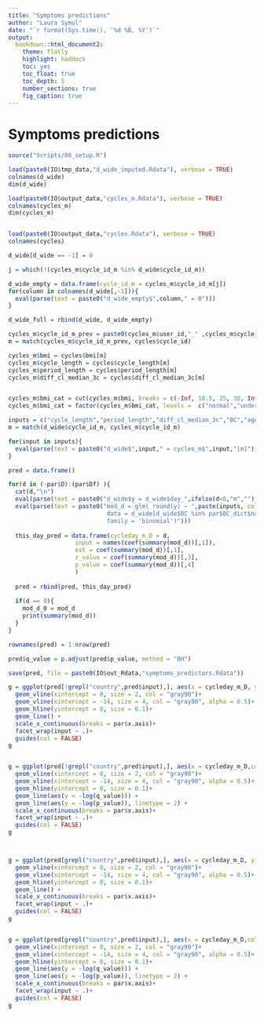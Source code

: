 ```yaml
---
title: "Symptoms predictions"
author: "Laura Symul"
date: "`r format(Sys.time(), '%d %B, %Y')`"
output: 
  bookdown::html_document2: 
    theme: flatly
    highlight: haddock
    toc: yes
    toc_float: true
    toc_depth: 5
    number_sections: true
    fig_caption: true
---
```



# Symptoms predictions


```r
source("Scripts/00_setup.R")
```



```r
load(paste0(IO$tmp_data,"d_wide_imputed.Rdata"), verbose = TRUE)
colnames(d_wide)
dim(d_wide)

load(paste0(IO$output_data,"cycles_m.Rdata"), verbose = TRUE)
colnames(cycles_m)
dim(cycles_m)


load(paste0(IO$output_data,"cycles.Rdata"), verbose = TRUE)
colnames(cycles)
```


```r
d_wide[d_wide == -1] = 0
```



```r

j = which(!(cycles_m$cycle_id_m %in% d_wide$cycle_id_m))

d_wide_empty = data.frame(cycle_id_m = cycles_m$cycle_id_m[j])
for(column in colnames(d_wide[,-1])){
  eval(parse(text = paste0("d_wide_empty$",column," = 0")))
}

d_wide_full = rbind(d_wide, d_wide_empty)
```


```r

cycles_m$cycle_id_m_prev = paste0(cycles_m$user_id,"_" ,cycles_m$cycle_nb_m - 1)
m = match(cycles_m$cycle_id_m_prev, cycles$cycle_id)

cycles_m$bmi = cycles$bmi[m]
cycles_m$cycle_length = cycles$cycle_length[m]
cycles_m$period_length = cycles$period_length[m]
cycles_m$diff_cl_median_3c = cycles$diff_cl_median_3c[m]


cycles_m$bmi_cat = cut(cycles_m$bmi, breaks = c(-Inf, 18.5, 25, 30, Inf), labels = c("underweight","normal","overweight","obese"))
cycles_m$bmi_cat = factor(cycles_m$bmi_cat, levels =  c("normal","underweight","overweight","obese"))

```



```r
inputs = c("cycle_length","period_length","diff_cl_median_3c","BC","age","bmi_cat", "country") #"height","weight",
m = match(d_wide$cycle_id_m, cycles_m$cycle_id_m)

for(input in inputs){
  eval(parse(text = paste0("d_wide$",input," = cycles_m$",input,"[m]")))
}
```




```r

pred = data.frame()

for(d in (-par$D):(par$Df) ){
  cat(d,"\n")
  eval(parse(text = paste0("d_wide$y = d_wide$day_",ifelse(d<0,"m",""),abs(d))))
  eval(parse(text = paste0("mod_d = glm( round(y) ~ ",paste(inputs, collapse = " + ")," ,
                            data = d_wide[d_wide$BC %in% par$BC_dict$name,],
                            family = 'binomial')")))
  
  this_day_pred = data.frame(cycleday_m_D = d,
                   input = names(coef(summary(mod_d))[,1]),
                   est = coef(summary(mod_d))[,1],
                   z_value = coef(summary(mod_d))[,3],
                   p_value = coef(summary(mod_d))[,4]
                   )
  
  pred = rbind(pred, this_day_pred)
  
  if(d == 0){
    mod_d_0 = mod_d
    print(summary(mod_d))
  }
}

rownames(pred) = 1:nrow(pred)

pred$q_value = p.adjust(pred$p_value, method = "BH")

save(pred, file = paste0(IO$out_Rdata,"symptoms_predictors.Rdata"))

```

```r

g = ggplot(pred[!grepl("country",pred$input),], aes(x = cycleday_m_D, y = z_value, col = input)) + 
  geom_vline(xintercept = 0, size = 2, col = "gray90")+
  geom_vline(xintercept = -14, size = 4, col = "gray90", alpha = 0.5)+
  geom_hline(yintercept = 0, size = 0.1)+
  geom_line() + 
  scale_x_continuous(breaks = par$x.axis)+
  facet_wrap(input ~ .)+
  guides(col = FALSE)
g


g = ggplot(pred[!grepl("country",pred$input),], aes(x = cycleday_m_D,col = input)) + 
  geom_vline(xintercept = 0, size = 2, col = "gray90")+
  geom_vline(xintercept = -14, size = 4, col = "gray90", alpha = 0.5)+
  geom_hline(yintercept = 0, size = 0.1)+
  geom_line(aes(y = -log(q_value))) + 
  geom_line(aes(y = -log(p_value)), linetype = 2) + 
  scale_x_continuous(breaks = par$x.axis)+
  facet_wrap(input ~ .)+
  guides(col = FALSE)
g



g = ggplot(pred[grepl("country",pred$input),], aes(x = cycleday_m_D, y = z_value, col = input)) + 
  geom_vline(xintercept = 0, size = 2, col = "gray90")+
  geom_vline(xintercept = -14, size = 4, col = "gray90", alpha = 0.5)+
  geom_hline(yintercept = 0, size = 0.1)+
  geom_line() + 
  scale_x_continuous(breaks = par$x.axis)+
  facet_wrap(input ~ .)+
  guides(col = FALSE)
g


g = ggplot(pred[grepl("country",pred$input),], aes(x = cycleday_m_D,col = input)) + 
  geom_vline(xintercept = 0, size = 2, col = "gray90")+
  geom_vline(xintercept = -14, size = 4, col = "gray90", alpha = 0.5)+
  geom_hline(yintercept = 0, size = 0.1)+
  geom_line(aes(y = -log(q_value))) + 
  geom_line(aes(y = -log(p_value)), linetype = 2) + 
  scale_x_continuous(breaks = par$x.axis)+
  facet_wrap(input ~ .)+
  guides(col = FALSE)
g


```









